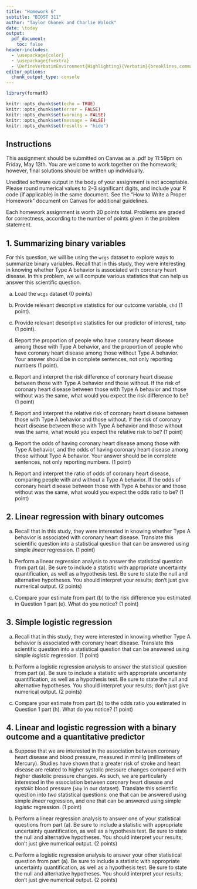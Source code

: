 ```yaml
---
title: "Homework 6"
subtitle: "BIOST 311"
author: "Taylor Okonek and Charlie Wolock"
date: \today
output: 
  pdf_document:
    toc: false
header-includes:
  - \usepackage{color}
  - \usepackage{fvextra}
  - \DefineVerbatimEnvironment{Highlighting}{Verbatim}{breaklines,commandchars=\\\{\}}
editor_options: 
  chunk_output_type: console
---
```


```r
library(formatR)

knitr::opts_chunk$set(echo = TRUE)
knitr::opts_chunk$set(error = FALSE)
knitr::opts_chunk$set(warning = FALSE)
knitr::opts_chunk$set(message = FALSE)
knitr::opts_chunk$set(results = "hide")
```


## Instructions

This assignment should be submitted on Canvas as a .pdf by 11:59pm on Friday, May 13th. You are welcome to work together on the homework; however, final solutions should be written up individually. 

Unedited software output in the body of your assignment is not acceptable. Please round numerical values to 2--3 significant digits, and include your R code (if applicable) in the same document. See the "How to Write a Proper Homework" document on Canvas for additional guidelines.  

Each homework assignment is worth 20 points total. Problems are graded for correctness, according to the number of points given in the problem statement. 

## 1. Summarizing binary variables

For this question, we will be using the `wcgs` dataset to explore ways to summarize binary variables. Recall that in this study, they were interesting in knowing whether Type A behavior is associated with coronary heart disease. In this problem, we will compute various statistics that can help us answer this scientific question.

a. Load the `wcgs` dataset (0 points)

b. Provide relevant descriptive statistics for our outcome variable, `chd` (1 point).

c. Provide relevant descriptive statistics for our predictor of interest, `tabp` (1 point).

d. Report the proportion of people who have coronary heart disease among those with Type A behavior, and the proportion of people who have coronary heart disease among those without Type A behavior. Your answer should be in complete sentences, not only reporting numbers (1 point). 

e. Report and interpret the risk difference of coronary heart disease between those with Type A behavior and those without. If the risk of coronary heart disease between those with Type A behavior and those without was the same, what would you expect the risk difference to be? (1 point)

f. Report and interpret the relative risk of coronary heart disease between those with Type A behavior and those without. If the risk of coronary heart disease between those with Type A behavior and those without was the same, what would you expect the relative risk to be? (1 point)

g. Report the odds of having coronary heart disease among those with Type A behavior, and the odds of having coronary heart disease among those without Type A behavior. Your answer should be in complete sentences, not only reporting numbers. (1 point)

h. Report and interpret the ratio of odds of coronary heart disease, comparing people with and without a Type A behavior. If the odds of coronary heart disease between those with Type A behavior and those without was the same, what would you expect the odds ratio to be? (1 point)

## 2. Linear regression with binary outcomes

a. Recall that in this study, they were interested in knowing whether Type A behavior is associated with coronary heart disease. Translate this scientific question into a statistical question that can be answered using simple *linear* regression. (1 point)

b. Perform a linear regression analysis to answer the statistical question from part (a). Be sure to include a statistic with appropriate uncertainty quantification, as well as a hypothesis test. Be sure to state the null and alternative hypotheses. You should interpret your results; don’t just give numerical output. (2 points)

c. Compare your estimate from part (b) to the risk difference you estimated in Question 1 part (e). What do you notice? (1 point)

## 3. Simple logistic regression

a. Recall that in this study, they were interested in knowing whether Type A behavior is associated with coronary heart disease. Translate this scientific question into a statistical question that can be answered using simple *logistic* regression. (1 point)

b. Perform a logistic regression analysis to answer the statistical question from part (a). Be sure to include a statistic with appropriate uncertainty quantification, as well as a hypothesis test. Be sure to state the null and alternative hypotheses. You should interpret your results; don’t just give numerical output. (2 points)

c. Compare your estimate from part (b) to the odds ratio you estimated in Question 1 part (h). What do you notice? (1 point)

## 4. Linear and logistic regression with a binary outcome and a quantitative predictor

a. Suppose that we are interested in the association between coronary heart disease and blood pressure, measured in mmHg (millimeters of Mercury). Studies have shown that a greater risk of stroke and heart disease are related to higher systolic pressure changes compared with higher diastolic pressure changes. As such, we are particularly interested in the association between coronary heart disease and *systolic* blood pressure (`sbp` in our dataset). Translate this scientific question into *two* statistical questions: one that can be answered using simple *linear* regression, and one that can be answered using simple *logistic* regression. (1 point)

b. Perform a linear regression analysis to answer one of your statistical questions from part (a). Be sure to include a statistic with appropriate uncertainty quantification, as well as a hypothesis test. Be sure to state the null and alternative hypotheses. You should interpret your results; don’t just give numerical output. (2 points)

c. Perform a logistic regression analysis to answer your other statistical question from part (a). Be sure to include a statistic with appropriate uncertainty quantification, as well as a hypothesis test. Be sure to state the null and alternative hypotheses. You should interpret your results; don’t just give numerical output. (2 points)

